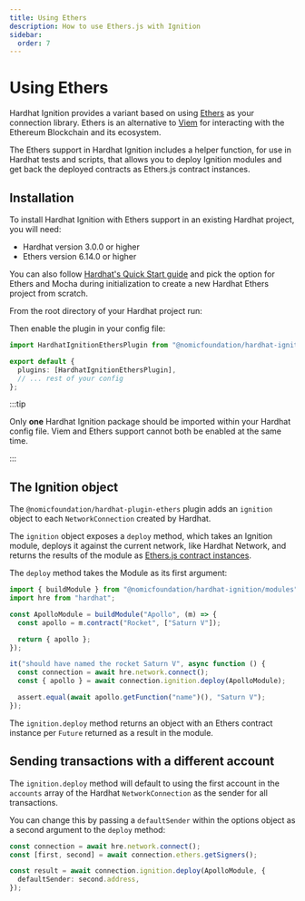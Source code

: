 ```yaml
---
title: Using Ethers
description: How to use Ethers.js with Ignition
sidebar:
  order: 7
---
```



# Using Ethers

Hardhat Ignition provides a variant based on using [Ethers](https://docs.ethers.org) as your connection library. Ethers is an alternative to [Viem](https://viem.sh) for interacting with the Ethereum Blockchain and its ecosystem.

The Ethers support in Hardhat Ignition includes a helper function, for use in Hardhat tests and scripts, that allows you to deploy Ignition modules and get back the deployed contracts as Ethers.js contract instances.

## Installation

To install Hardhat Ignition with Ethers support in an existing Hardhat project, you will need:

- Hardhat version 3.0.0 or higher
- Ethers version 6.14.0 or higher

You can also follow [Hardhat's Quick Start guide](/docs/getting-started) and pick the option for Ethers and Mocha during initialization to create a new Hardhat Ethers project from scratch.

From the root directory of your Hardhat project run:

<Install packages="@nomicfoundation/hardhat-ignition-ethers" />

Then enable the plugin in your config file:

```typescript
import HardhatIgnitionEthersPlugin from "@nomicfoundation/hardhat-ignition-ethers";

export default {
  plugins: [HardhatIgnitionEthersPlugin],
  // ... rest of your config
};
```

:::tip

Only **one** Hardhat Ignition package should be imported within your Hardhat config file. Viem and Ethers support cannot both be enabled at the same time.

:::

## The Ignition object

The `@nomicfoundation/hardhat-plugin-ethers` plugin adds an `ignition` object to each `NetworkConnection` created by Hardhat.

The `ignition` object exposes a `deploy` method, which takes an Ignition module, deploys it against the current network, like Hardhat Network, and returns the results of the module as [Ethers.js contract instances](https://docs.ethers.org/v6/api/contract/).

The `deploy` method takes the Module as its first argument:

```typescript
import { buildModule } from "@nomicfoundation/hardhat-ignition/modules";
import hre from "hardhat";

const ApolloModule = buildModule("Apollo", (m) => {
  const apollo = m.contract("Rocket", ["Saturn V"]);

  return { apollo };
});

it("should have named the rocket Saturn V", async function () {
  const connection = await hre.network.connect();
  const { apollo } = await connection.ignition.deploy(ApolloModule);

  assert.equal(await apollo.getFunction("name")(), "Saturn V");
});
```

The `ignition.deploy` method returns an object with an Ethers contract instance per `Future` returned as a result in the module.

## Sending transactions with a different account

The `ignition.deploy` method will default to using the first account in the `accounts` array of the Hardhat `NetworkConnection` as the sender for all transactions.

You can change this by passing a `defaultSender` within the options object as a second argument to the `deploy` method:

```typescript
const connection = await hre.network.connect();
const [first, second] = await connection.ethers.getSigners();

const result = await connection.ignition.deploy(ApolloModule, {
  defaultSender: second.address,
});
```
